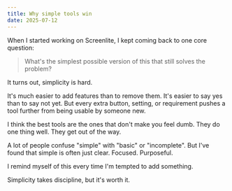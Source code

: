 ```yaml
---
title: Why simple tools win
date: 2025-07-12
---
```

When I started working on Screenlite, I kept coming back to one core question:

> What's the simplest possible version of this that still solves the problem?

It turns out, simplicity is hard.

It's much easier to add features than to remove them. It's easier to say yes than to say not yet. But every extra button, setting, or requirement pushes a tool further from being usable by someone new.

I think the best tools are the ones that don't make you feel dumb. They do one thing well. They get out of the way.

A lot of people confuse "simple" with "basic" or "incomplete". But I've found that simple is often just clear. Focused. Purposeful.

I remind myself of this every time I'm tempted to add something.

Simplicity takes discipline, but it's worth it.